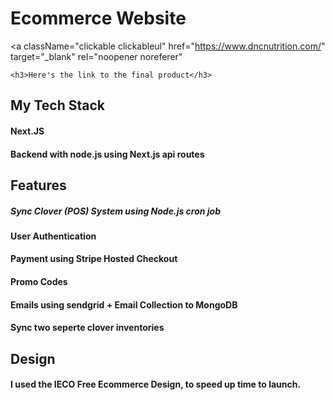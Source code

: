 # Ecommerce Website

<a
	className="clickable clickableul"
	href="https://www.dncnutrition.com/"
	target="_blank"
	rel="noopener noreferer"
>
	<h3>Here's the link to the final product</h3>
</a>

## My Tech Stack

#### Next.JS

#### Backend with node.js using Next.js api routes

## Features

##### Sync Clover (POS) System using Node.js cron job

#### User Authentication

#### Payment using Stripe Hosted Checkout

#### Promo Codes

#### Emails using sendgrid + Email Collection to MongoDB

#### Sync two seperte clover inventories

## Design

#### I used the IECO Free Ecommerce Design, to speed up time to launch.
